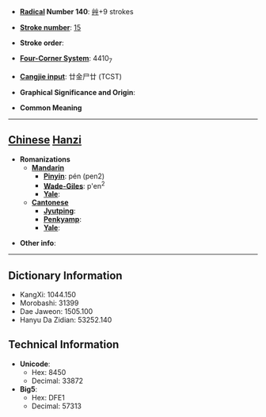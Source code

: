 * '''[[Wiktionary:Chinese radical index| Radical]] Number 140''': [[Wiktionary:Chinese radical index 艸|艸]]+9 strokes

* '''[[Wiktionary:Chinese total strokes index|Stroke number]]''': [[Wiktionary:Chinese total strokes index 15|15]]

* '''Stroke order''': 

* '''[[Wiktionary:Chinese four corner index|Four-Corner System]]''': 4410<sub>7</sub>

* '''[[Wiktionary:Chinese Cangjie index|Cangjie input]]''': 廿金尸廿 (TCST)

* '''Graphical Significance and Origin''': 

* '''Common Meaning'''

----

== [[Chinese]] [[Hanzi]] ==

* '''Romanizations'''
** '''[[Mandarin]]'''
*** '''[[Pinyin]]''': pén (pen2)
*** '''[[Wade-Giles]]''': p'en<sup>2</sup>
*** '''[[Yale]]''': 
** '''[[Cantonese]]'''
*** '''[[Jyutping]]''':
*** '''[[Penkyamp]]''': 
*** '''[[Yale]]''': 

* '''Other info''': 

----

== Dictionary Information ==

* KangXi: 1044.150
* Morobashi: 31399
* Dae Jaweon: 1505.100
* Hanyu Da Zidian: 53252.140

== Technical Information ==

* '''Unicode''':
** Hex: 8450
** Decimal: 33872
* '''Big5''':
** Hex: DFE1
** Decimal: 57313